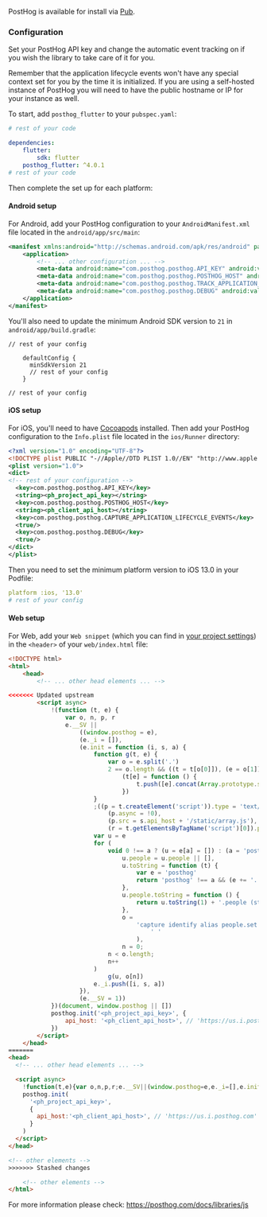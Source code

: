 PostHog is available for install via [Pub](https://pub.dev/packages/posthog_flutter).

### Configuration

Set your PostHog API key and change the automatic event tracking on if you wish the library to take care of it for you.

Remember that the application lifecycle events won't have any special context set for you by the time it is initialized. If you are using a self-hosted instance of PostHog you will need to have the public hostname or IP for your instance as well.

To start, add `posthog_flutter` to your `pubspec.yaml`:

```yaml file=pubspec.yaml
# rest of your code

dependencies:
    flutter:
        sdk: flutter
    posthog_flutter: ^4.0.1
# rest of your code
```

Then complete the set up for each platform:

#### Android setup

For Android, add your PostHog configuration to your `AndroidManifest.xml` file located in the `android/app/src/main`:

```xml file=android/app/src/main/AndroidManifest.xml
<manifest xmlns:android="http://schemas.android.com/apk/res/android" package="your.package.name">
    <application>
        <!-- ... other configuration ... -->
        <meta-data android:name="com.posthog.posthog.API_KEY" android:value="<ph_project_api_key>" />
        <meta-data android:name="com.posthog.posthog.POSTHOG_HOST" android:value="<ph_client_api_host>" />  <!-- usually 'https://us.i.posthog.com' or 'https://eu.i.posthog.com' -->
        <meta-data android:name="com.posthog.posthog.TRACK_APPLICATION_LIFECYCLE_EVENTS" android:value="true" />
        <meta-data android:name="com.posthog.posthog.DEBUG" android:value="true" />
    </application>
</manifest>
```

You'll also need to update the minimum Android SDK version to `21` in `android/app/build.gradle`:

```gradle_kotlin file=android/app/build.gradle
// rest of your config

    defaultConfig {
      minSdkVersion 21
      // rest of your config
    }

// rest of your config
```

#### iOS setup

For iOS, you'll need to have [Cocoapods](https://guides.cocoapods.org/using/getting-started.html) installed. Then add your PostHog configuration to the `Info.plist` file located in the `ios/Runner` directory:

```xml file=ios/Runner/Info.plist
<?xml version="1.0" encoding="UTF-8"?>
<!DOCTYPE plist PUBLIC "-//Apple//DTD PLIST 1.0//EN" "http://www.apple.com/DTDs/PropertyList-1.0.dtd">
<plist version="1.0">
<dict>
<!-- rest of your configuration -->
  <key>com.posthog.posthog.API_KEY</key>
  <string><ph_project_api_key></string>
  <key>com.posthog.posthog.POSTHOG_HOST</key>
  <string><ph_client_api_host></string>
  <key>com.posthog.posthog.CAPTURE_APPLICATION_LIFECYCLE_EVENTS</key>
  <true/>
  <key>com.posthog.posthog.DEBUG</key>
  <true/>
</dict>
</plist>
```

Then you need to set the minimum platform version to iOS 13.0 in your Podfile:

```yaml file=ios/Podfile
platform :ios, '13.0'
# rest of your config
```

#### Web setup

For Web, add your `Web snippet` (which you can find in [your project settings](https://us.posthog.com/settings/project#snippet)) in the `<header>` of your `web/index.html` file:

```html file=web/index.html
<!DOCTYPE html>
<html>
    <head>
        <!-- ... other head elements ... -->

<<<<<<< Updated upstream
        <script async>
            !(function (t, e) {
                var o, n, p, r
                e.__SV ||
                    ((window.posthog = e),
                    (e._i = []),
                    (e.init = function (i, s, a) {
                        function g(t, e) {
                            var o = e.split('.')
                            2 == o.length && ((t = t[o[0]]), (e = o[1])),
                                (t[e] = function () {
                                    t.push([e].concat(Array.prototype.slice.call(arguments, 0)))
                                })
                        }
                        ;((p = t.createElement('script')).type = 'text/javascript'),
                            (p.async = !0),
                            (p.src = s.api_host + '/static/array.js'),
                            (r = t.getElementsByTagName('script')[0]).parentNode.insertBefore(p, r)
                        var u = e
                        for (
                            void 0 !== a ? (u = e[a] = []) : (a = 'posthog'),
                                u.people = u.people || [],
                                u.toString = function (t) {
                                    var e = 'posthog'
                                    return 'posthog' !== a && (e += '.' + a), t || (e += ' (stub)'), e
                                },
                                u.people.toString = function () {
                                    return u.toString(1) + '.people (stub)'
                                },
                                o =
                                    'capture identify alias people.set people.set_once set_config register register_once unregister opt_out_capturing has_opted_out_capturing opt_in_capturing reset isFeatureEnabled onFeatureFlags getFeatureFlag getFeatureFlagPayload reloadFeatureFlags group updateEarlyAccessFeatureEnrollment getEarlyAccessFeatures getActiveMatchingSurveys getSurveys getNextSurveyStep onSessionId'.split(
                                        ' '
                                    ),
                                n = 0;
                            n < o.length;
                            n++
                        )
                            g(u, o[n])
                        e._i.push([i, s, a])
                    }),
                    (e.__SV = 1))
            })(document, window.posthog || [])
            posthog.init('<ph_project_api_key>', {
                api_host: '<ph_client_api_host>', // 'https://us.i.posthog.com' or 'https://eu.i.posthog.com'
            })
        </script>
    </head>
=======
<head>
  <!-- ... other head elements ... -->

  <script async>
    !function(t,e){var o,n,p,r;e.__SV||(window.posthog=e,e._i=[],e.init=function(i,s,a){function g(t,e){var o=e.split(".");2==o.length&&(t=t[o[0]],e=o[1]),t[e]=function(){t.push([e].concat(Array.prototype.slice.call(arguments,0)))}}(p=t.createElement("script")).type="text/javascript",p.async=!0,p.src=s.api_host+"/static/array.js",(r=t.getElementsByTagName("script")[0]).parentNode.insertBefore(p,r);var u=e;for(void 0!==a?u=e[a]=[]:a="posthog",u.people=u.people||[],u.toString=function(t){var e="posthog";return"posthog"!==a&&(e+="."+a),t||(e+=" (stub)"),e},u.people.toString=function(){return u.toString(1)+".people (stub)"},o="capture identify alias people.set people.set_once set_config register register_once unregister opt_out_capturing has_opted_out_capturing opt_in_capturing reset isFeatureEnabled onFeatureFlags getFeatureFlag getFeatureFlagPayload reloadFeatureFlags group updateEarlyAccessFeatureEnrollment getEarlyAccessFeatures getActiveMatchingSurveys getSurveys getNextSurveyStep onSessionId".split(" "),n=0;n<o.length;n++)g(u,o[n]);e._i.push([i,s,a])},e.__SV=1)}(document,window.posthog||[]);
    posthog.init(
      '<ph_project_api_key>',
      {
        api_host:'<ph_client_api_host>', // 'https://us.i.posthog.com' or 'https://eu.i.posthog.com'
      }
    )
  </script>
</head>

<!-- other elements -->
>>>>>>> Stashed changes

    <!-- other elements -->
</html>
```

For more information please check: https://posthog.com/docs/libraries/js

